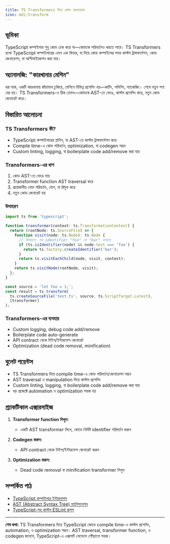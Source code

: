 ```yaml
---
title: TS Transformers দিয়ে কোড জেনারেশন
icon: mdi:transform
---
```


## ভূমিকা

TypeScript কম্পাইলার শুধু কোড চেক করে না—কোডকে পরিবর্তনও করতে পারে। TS Transformers হলো TypeScript কম্পাইলারের এমন এক ফিচার, যা দিয়ে কোড কম্পাইলের সময় কাস্টম ট্রান্সফর্মেশন, কোড জেনারেশন, বা অপ্টিমাইজেশন করা যায়।

## অ্যানালজি: "কারখানার মেশিন"

ধরা যাক, একটি কারখানায় কাঁচামাল ঢুকিয়ে, মেশিনে বিভিন্ন প্রসেসিং হয়—কাটিং, পলিশিং, প্যাকেজিং। শেষে নতুন পণ্য বের হয়। TS Transformers-ও ঠিক তেমন—কোডকে AST-তে ভেঙে, কাস্টম প্রসেসিং করে, নতুন কোড জেনারেট করে।

## বিস্তারিত আলোচনা

### TS Transformers কী?
- TypeScript কম্পাইলারের প্লাগিন, যা AST-তে কাস্টম ট্রান্সফর্মেশন করে
- Compile time-এ কোড পরিবর্তন, optimization, বা codegen সম্ভব
- Custom linting, logging, বা boilerplate code add/remove করা যায়

### Transformers-এর ধাপ
1. কোড AST-তে ভেঙে যায়
2. Transformer function AST traversal করে
3. প্রয়োজনীয় নোড পরিবর্তন, যোগ, বা রিমুভ করে
4. নতুন কোড জেনারেট হয়

### উদাহরণ
```typescript
import ts from 'typescript';

function transformer(context: ts.TransformationContext) {
  return (rootNode: ts.SourceFile) => {
    function visit(node: ts.Node): ts.Node {
      // উদাহরণ: সব identifier "foo" কে "bar" বানানো
      if (ts.isIdentifier(node) && node.text === 'foo') {
        return ts.factory.createIdentifier('bar');
      }
      return ts.visitEachChild(node, visit, context);
    }
    return ts.visitNode(rootNode, visit);
  };
}

const source = 'let foo = 1;';
const result = ts.transform(
  ts.createSourceFile('test.ts', source, ts.ScriptTarget.Latest),
  [transformer]
);
```

### Transformers-এর ব্যবহার
- Custom logging, debug code add/remove
- Boilerplate code auto-generate
- API contract থেকে টাইপ/ইন্টারফেস জেনারেট
- Optimization (dead code removal, minification)

## বুলেট পয়েন্টস
- TS Transformers দিয়ে compile time-এ কোড পরিবর্তন/জেনারেশন সম্ভব
- AST traversal ও manipulation দিয়ে কাস্টম প্রসেসিং
- Custom linting, logging, বা boilerplate code add/remove করা যায়
- বড় প্রজেক্টে automation ও optimization সহজ হয়

## প্র্যাকটিকাল এক্সারসাইজ

1. **Transformer function লিখুন:**
   - একটি AST transformer লিখে, কোডে নির্দিষ্ট identifier পরিবর্তন করুন

2. **Codegen করুন:**
   - API contract থেকে টাইপ/ইন্টারফেস জেনারেট করুন

3. **Optimization করুন:**
   - Dead code removal বা minification transformer লিখুন

## সম্পর্কিত পাঠ
- [TypeScript কম্পাইলার ইন্টারনালস](/typescript/compiler-internals)
- [AST (Abstract Syntax Tree) ম্যানিপুলেশন](/typescript/ast)
- [TypeScript-সহ কাস্টম ESLint রুলস](/typescript/eslint-custom)

---

**শেষ কথা:**
TS Transformers দিয়ে TypeScript কোডে compile time-এ কাস্টম প্রসেসিং, automation, ও optimization সম্ভব। AST traversal, transformer function, ও codegen জানলে, TypeScript-এ এক্সপার্ট লেভেলে পৌঁছানো সহজ।
